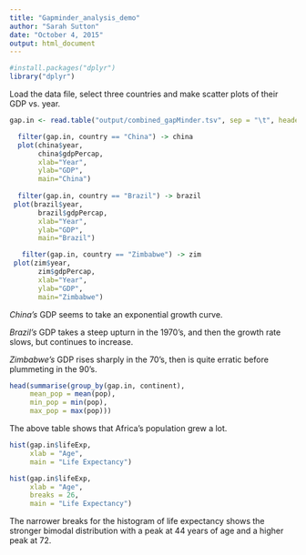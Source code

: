 ```yaml
---
title: "Gapminder_analysis_demo"
author: "Sarah Sutton"
date: "October 4, 2015"
output: html_document
---
```





```r
#install.packages("dplyr")
library("dplyr")
```


Load the data file, select three countries and make scatter plots of their GDP vs. year.

```r
gap.in <- read.table("output/combined_gapMinder.tsv", sep = "\t", header=TRUE)

  filter(gap.in, country == "China") -> china
  plot(china$year,
       china$gdpPercap,
       xlab="Year",
       ylab="GDP",
       main="China")
  
  filter(gap.in, country == "Brazil") -> brazil
 plot(brazil$year,
       brazil$gdpPercap,
       xlab="Year",
       ylab="GDP",
       main="Brazil")

   filter(gap.in, country == "Zimbabwe") -> zim
 plot(zim$year,
       zim$gdpPercap,
       xlab="Year",
       ylab="GDP",
       main="Zimbabwe") 

```

*China's* GDP seems to take an exponential growth curve.

*Brazil's* GDP takes a steep upturn in the 1970's, and then the growth rate slows, but continues to increase. 

*Zimbabwe's* GDP rises sharply in the 70's, then is quite erratic before plummeting in the 90's.

```r

head(summarise(group_by(gap.in, continent),
     mean_pop = mean(pop),
     min_pop = min(pop),
     max_pop = max(pop)))

```

The above table shows that Africa's population grew a lot.

```r

hist(gap.in$lifeExp,
     xlab = "Age",
     main = "Life Expectancy")

hist(gap.in$lifeExp,
     xlab = "Age",
     breaks = 26,
     main = "Life Expectancy")


```


The narrower breaks for the histogram of life expectancy shows the stronger bimodal distribution with a peak at 44 years of age and a higher peak at 72.

